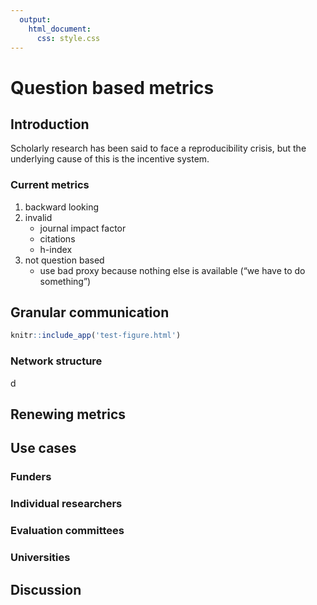 ```yaml
---
  output:
    html_document: 
      css: style.css
---
```



# Question based metrics

## Introduction

Scholarly research has been said to face a reproducibility crisis, but the underlying cause of this is the incentive system. 

### Current metrics

1. backward looking
2. invalid
    * journal impact factor
    * citations
    * h-index
3. not question based
    * use bad proxy because nothing else is available ("we have to do something")

## Granular communication

```r
knitr::include_app('test-figure.html')
```

### Network structure

d

## Renewing metrics

## Use cases

### Funders

### Individual researchers

### Evaluation committees

### Universities

## Discussion



